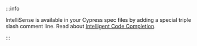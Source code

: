 :::info

<Icon name="magic"></Icon> IntelliSense is available in your Cypress spec files
by adding a special triple slash comment line. Read about
[Intelligent Code Completion](/guides/tooling/IDE-integration#Triple-slash-directives).

:::
